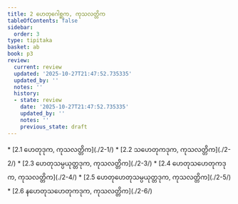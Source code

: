 ```yaml
---
title: 2 ဟေတုဂေါစ္ဆက, ကုသလတ္တိက
tableOfContents: false
sidebar:
  order: 3
type: tipitaka
basket: ab
book: p3
review:
  current: review
  updated: '2025-10-27T21:47:52.735335'
  updated_by: ''
  notes: ''
  history:
  - state: review
    date: '2025-10-27T21:47:52.735335'
    updated_by: ''
    notes: ''
    previous_state: draft
---
```



<ReviewStatus review={frontmatter.review} showDetails={true} />

<HypothesisAnnotation frontmatter={frontmatter} />

<DynamicBreadcrumb />



<TableOfContents book="p3" section="2">
* [2.1 ဟေတုဒုက, ကုသလတ္တိက](./2-1/)
* [2.2 သဟေတုကဒုက, ကုသလတ္တိက](./2-2/)
* [2.3 ဟေတုသမ္ပယုတ္တဒုက, ကုသလတ္တိက](./2-3/)
* [2.4 ဟေတုသဟေတုကဒုက, ကုသလတ္တိက](./2-4/)
* [2.5 ဟေတုဟေတုသမ္ပယုတ္တဒုက, ကုသလတ္တိက](./2-5/)
* [2.6 နဟေတုသဟေတုကဒုက, ကုသလတ္တိက](./2-6/)
</TableOfContents>